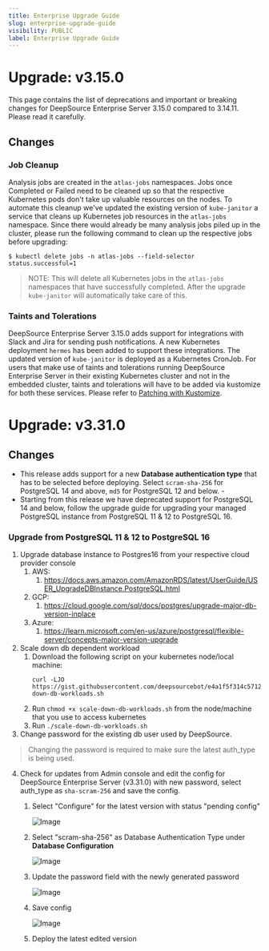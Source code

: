 ```yaml
---
title: Enterprise Upgrade Guide
slug: enterprise-upgrade-guide
visibility: PUBLIC
label: Enterprise Upgrade Guide
---
```

# Upgrade: v3.15.0

This page contains the list of deprecations and important or breaking changes for DeepSource Enterprise Server 3.15.0 compared to 3.14.11. Please read it carefully.

## Changes

### Job Cleanup

Analysis jobs are created in the `atlas-jobs` namespaces. Jobs once Completed or Failed need to be cleaned up so that the respective Kubernetes pods don't take up valuable resources on the nodes. To automate this cleanup we've updated the existing version of `kube-janitor` a service that cleans up Kubernetes job resources in the `atlas-jobs` namespace. Since there would already be many analysis jobs piled up in the cluster, please run the following command to clean up the respective jobs before upgrading:

```
$ kubectl delete jobs -n atlas-jobs --field-selector status.successful=1
```

> NOTE: This will delete all Kubernetes jobs in the `atlas-jobs` namespaces that have successfully completed. After the upgrade `kube-janitor` will automatically take care of this.

### Taints and Tolerations

DeepSource Enterprise Server 3.15.0 adds support for integrations with Slack and Jira for sending push notifications. A new Kubernetes deployment `hermes` has been added to support these integrations. The updated version of `kube-janitor` is deployed as a Kubernetes CronJob. For users that make use of taints and tolerations running DeepSource Enterprise Server in their existing Kubernetes cluster and not in the embedded cluster, taints and tolerations will have to be added via kustomize for both these services. Please refer to [Patching with Kustomize](https://docs.deepsource.com/docs/enterprise-server-frequently-asked-questions#patching-with-kustomize).

# Upgrade: v3.31.0

## Changes

- This release adds support for a new **Database authentication type** that has to be selected before deploying. Select `scram-sha-256` for PostgreSQL 14 and above, `md5` for PostgreSQL 12 and below. -
- Starting from this release we have deprecated support for PostgreSQL 14 and below, follow the upgrade guide for upgrading your managed PostgreSQL instance from PostgreSQL 11 & 12 to PostgreSQL 16.

### Upgrade from PostgreSQL 11 & 12 to PostgreSQL 16

1. Upgrade database instance to Postgres16 from your respective cloud provider console
   1. AWS: 
      1. https://docs.aws.amazon.com/AmazonRDS/latest/UserGuide/USER_UpgradeDBInstance.PostgreSQL.html
   2. GCP:
      1. https://cloud.google.com/sql/docs/postgres/upgrade-major-db-version-inplace
   3. Azure:
      1. https://learn.microsoft.com/en-us/azure/postgresql/flexible-server/concepts-major-version-upgrade
2. Scale down db dependent workload
   1. Download the following script on your kubernetes node/local machine: 
      ```Text shell
      curl -LJO https://gist.githubusercontent.com/deepsourcebot/e4a1f5f314c5712a27ad2ddd03bcba08/raw/e26f74f1b6fbcdf17ad6b518bae65c571c2d756f/scale-down-db-workloads.sh
      ```
   2. Run `chmod +x scale-down-db-workloads.sh` from the node/machine that you use to access kubernetes
   3. Run `./scale-down-db-workloads.sh`
3. Change password for the existing db user used by DeepSource.

> Changing the password is required to make sure the latest auth_type is being used.

4. Check for updates from Admin console and edit the config for DeepSource Enterprise Server (v3.31.0) with new password, select auth_type as `sha-scram-256` and save the config.

   1. Select "Configure" for the latest version with status "pending config"

      ![Image](https://files.readme.io/a2dd9107ad052902fc9a5ce0df593b15ac16cb786c71a7562b5f42d0f8b4e7ed-SCR-20241004-mtvt.png)
   2. Select "scram-sha-256" as Database Authentication Type under **Database Configuration**

      ![Image](https://files.readme.io/16ba370e4aaa7004507916ad8331965295c072275527e652580756fe3806e07c-isfLVCbnl1ymxGlDMDeQWac5.png)
   3. Update the password field with the newly generated password

      ![Image](https://files.readme.io/53d8ab2396b0d9dcbdcc761b8b34cb9502bd2c8c5eeed275c7a93e41ccc844f1-ulCQtfQQdTdsHTTtvst-T9ww.png)
   4. Save config

      ![Image](https://files.readme.io/bfb3fc44493d2df02ceca9a3fd386b0d33c2b4bd6c3805a95ad8c093a9b8e1c6-ou5l7DDZkg-F7jsQRmFLsXs7.png)
   5. Deploy the latest edited version
